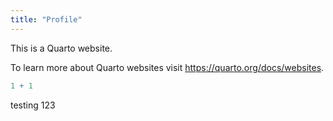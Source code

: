 ```yaml
---
title: "Profile"
---
```


This is a Quarto website.

To learn more about Quarto websites visit <https://quarto.org/docs/websites>.

```r
1 + 1
```

testing 123
